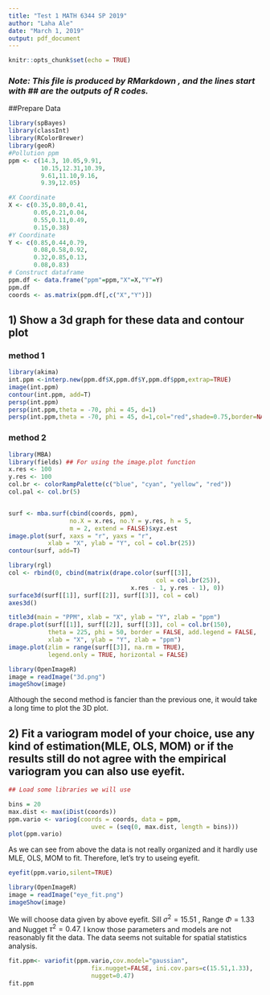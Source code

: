 ```yaml
---
title: "Test 1 MATH 6344 SP 2019"
author: "Laha Ale"
date: "March 1, 2019"
output: pdf_document
---
```


```r
knitr::opts_chunk$set(echo = TRUE)
```

### *Note: This file is produced by RMarkdown , and the lines start with ## are the outputs of R codes.*

##Prepare Data


```r
library(spBayes)
library(classInt)
library(RColorBrewer)
library(geoR)
#Pollution ppm 
ppm <- c(14.3, 10.05,9.91,
         10.15,12.31,10.39,
         9.61,11.10,9.16,
         9.39,12.05)

#X Coordinate
X <- c(0.35,0.80,0.41,
       0.05,0.21,0.04,
       0.55,0.11,0.49,
       0.15,0.38)
#Y Coordinate
Y <- c(0.85,0.44,0.79,
       0.08,0.58,0.92,
       0.32,0.85,0.13,
       0.08,0.83)
# Construct dataframe
ppm.df <- data.frame("ppm"=ppm,"X"=X,"Y"=Y)
ppm.df
coords <- as.matrix(ppm.df[,c("X","Y")]) 
```

## 1) Show a 3d graph for these data and contour plot

### method 1 
```r
library(akima)
int.ppm <-interp.new(ppm.df$X,ppm.df$Y,ppm.df$ppm,extrap=TRUE)
image(int.ppm)
contour(int.ppm, add=T)
persp(int.ppm)
persp(int.ppm,theta = -70, phi = 45, d=1)
persp(int.ppm,theta = -70, phi = 45, d=1,col="red",shade=0.75,border=NA)
```

### method 2

```r
library(MBA)
library(fields) ## For using the image.plot function
x.res <- 100
y.res <- 100
col.br <- colorRampPalette(c("blue", "cyan", "yellow", "red"))
col.pal <- col.br(5)


surf <- mba.surf(cbind(coords, ppm),
                 no.X = x.res, no.Y = y.res, h = 5,
                 m = 2, extend = FALSE)$xyz.est
image.plot(surf, xaxs = "r", yaxs = "r",
           xlab = "X", ylab = "Y", col = col.br(25))
contour(surf, add=T)
```
```r

library(rgl)
col <- rbind(0, cbind(matrix(drape.color(surf[[3]],
                                         col = col.br(25)), 
                                  x.res - 1, y.res - 1), 0))
surface3d(surf[[1]], surf[[2]], surf[[3]], col = col)
axes3d()

title3d(main = "PPM", xlab = "X", ylab = "Y", zlab = "ppm")
drape.plot(surf[[1]], surf[[2]], surf[[3]], col = col.br(150),
           theta = 225, phi = 50, border = FALSE, add.legend = FALSE, 
           xlab = "X", ylab = "Y", zlab = "ppm")
image.plot(zlim = range(surf[[3]], na.rm = TRUE), 
           legend.only = TRUE, horizontal = FALSE)
```
```r
library(OpenImageR)
image = readImage("3d.png")
imageShow(image)
```
Although the second method is fancier than the previous one,  it would take a long time to plot the 3D plot.

## 2) Fit a variogram model of your choice, use any kind of estimation(MLE, OLS, MOM) or if the results still do not agree with the empirical variogram you can also use eyefit. 

```r
## Load some libraries we will use

bins = 20
max.dist <- max(iDist(coords))
ppm.vario <- variog(coords = coords, data = ppm, 
                       uvec = (seq(0, max.dist, length = bins)))
plot(ppm.vario)
```
As we can see from above the data is not really organized and it hardly use MLE, OLS, MOM to fit. Therefore, let's try to useing eyefit. 
```r
eyefit(ppm.vario,silent=TRUE)
```
```r
library(OpenImageR)
image = readImage("eye_fit.png")
imageShow(image)
```
We will choose data given by above eyefit. Sill $\sigma^2=15.51$ , Range $\Phi=1.33$ and Nugget $\tau^2=0.47$. I know those parameters and models are not reasonably fit the data. The data seems not suitable for spatial statistics analysis.

```r
fit.ppm<- variofit(ppm.vario,cov.model="gaussian",
                       fix.nugget=FALSE, ini.cov.pars=c(15.51,1.33), 
                       nugget=0.47)
fit.ppm
```
